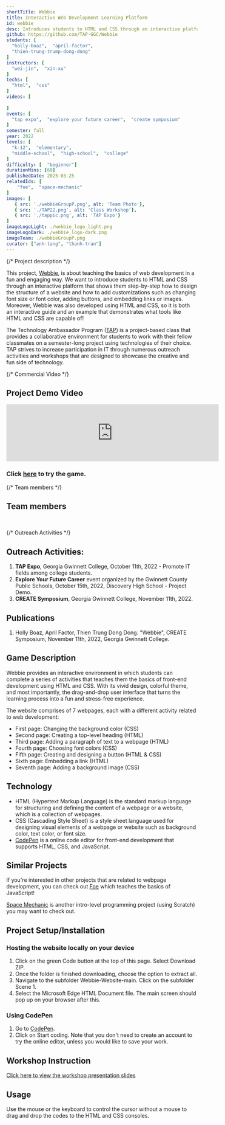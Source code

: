 ```yaml
---
shortTitle: Webbie
title: Interactive Web Development Learning Platform
id: webbie
desc: Introduces students to HTML and CSS through an interactive platform that shows them step-by-step how to design the structure of a website and how to add customizations such as changing font size or font color, adding buttons, and embedding links or images.
github: https://github.com/TAP-GGC/Webbie
students: [
  "holly-boaz",  "april-factor",
  "thien-trung-trump-dong-dong"
]
instructors: [
  "wei-jin",  "xin-xu"
] 
techs: [
  "html",  "css"
]
videos: [
  
]
events: [
  "tap expo",  "explore your future career",  "create symposium"
]
semester: fall
year: 2022
levels: [
  "k-12",  "elementary",
  "middle-school",  "high-school",  "college"
] 
difficulty: [  "beginner"] 
durationMins: [60]
publishedDate: 2025-03-25
relatedIds: [
    "foe",  "space-mechanic"
]
images: [
   { src: './webbieGroupP.png', alt: 'Team Photo'},
   { src: './TAP22.png', alt: 'Class Workshop'},
   { src: './tappic.png', alt: 'TAP Expo'}
]
imageLogoLight: ./webbie_logo_light.png
imageLogoDark: ./webbie_logo-dark.png
imageTeam: ./webbieGroupP.png
curator: ["anh-tang", "thanh-tran"]
---
```




{/* Project description */}

This project, <a href="https://tap-ggc.github.io/Webbie/Scene%201/mainPage.html" target="_blank" rel="noopener noreferrer">Webbie</a>, is about teaching the basics of web development in a fun and engaging way. We want to introduce students to HTML and CSS through an interactive platform that shows them step-by-step how to design the structure of a website and how to add customizations such as changing font size or font color, adding buttons, and embedding links or images. Moreover, Webbie was also developed using HTML and CSS, so it is both an interactive guide and an example that demonstrates what tools like HTML and CSS are capable of!

The Technology Ambassador Program ([TAP](https://ggc.edu/academics/school-of-science-and-technology/research-internships-service-learning/technology-ambassador-program)) is a project-based class that provides a collaborative environment for students to work with their fellow classmates on a semester-long project using technologies of their choice. TAP strives to increase participation in IT through numerous outreach activities and workshops that are designed to showcase the creative and fun side of technology.

{/* Commercial Video */}
## Project Demo Video
<div className="video-container">
  <iframe 
    width="560" 
    class="youtube"
    src="https://github.com/user-attachments/assets/f3876054-5480-45ac-bf06-b36a356564ec" 
    title="Webbie Commercial Video" 
    frameBorder="0" 
    allow="accelerometer; autoplay; clipboard-write; encrypted-media; gyroscope; picture-in-picture" 
    allowFullScreen>
  </iframe>
</div>

### Click <a href="https://tap-ggc.github.io/Webbie/Scene%201/mainPage.html" target="_blank" rel="noopener noreferrer">here</a> to try the game.

{/* Team members */}
## Team members
<Photo src={TeamPhoto.src} alt="Webbie Team Photo" caption="From left to right: April Factor, Holly Boaz, Trump Dong Dong"/>
<br />

{/* Outreach Activities */}
## Outreach Activities:
1. **TAP Expo**, Georgia Gwinnett College, October 11th, 2022 - Promote IT fields among college students.
2. **Explore Your Future Career** event organized by the Gwinnett County Public Schools, October 15th, 2022, Discovery High School - Project Demo.
3. **CREATE Symposium**, Georgia Gwinnett College, November 11th, 2022.

## Publications
1. Holly Boaz, April Factor, Thien Trung Dong Dong. "Webbie", CREATE Symposium, November 11th, 2022, Georgia Gwinnett College.


## Game Description
Webbie provides an interactive environment in which students can complete a series of activities that teaches them the basics of front-end development using HTML and CSS. With its vivid design, colorful theme, and most importantly, the drag-and-drop user interface that turns the learning process into a fun and stress-free experience.

The website comprises of 7 webpages, each with a different activity related to web development:
* First page: Changing the background color (CSS)
* Second page: Creating a top-level heading (HTML)
* Third page: Adding a paragraph of text to a webpage (HTML)
* Fourth page: Choosing font colors (CSS)
* Fifth page: Creating and designing a button (HTML & CSS)
* Sixth page: Embedding a link (HTML)
* Seventh page: Adding a background image (CSS)

## Technology
<Logo src={HTMLLogo.src} alt="HTML Logo" />
<Logo src={CSSLogo.src} alt="CSS Logo" />
<Logo src={CodePenLogo.src} alt="CodePen Logo" link="https://codepen.io/" />

* HTML (Hypertext Markup Language) is the standard markup language for structuring and defining the content of a webpage or a website, which is a collection of webpages.
* CSS (Cascading Style Sheet) is a style sheet language used for designing visual elements of a webpage or website such as background color, text color, or font size.
* <a href="https://codepen.io/" target="_blank" rel="noopener noreferrer">CodePen</a> is a online code editor for front-end development that supports HTML, CSS, and JavaScript.

## Similar Projects
If you're interested in other projects that are related to webpage development, you can check out <a href="https://github.com/TAP-GGC/Foe" target="_blank" rel="noopener noreferrer">Foe</a> which teaches the basics of JavaScript!

<a href="https://github.com/TAP-GGC/SpaceMechanic/blob/main/README.md" target="_blank" rel="noopener noreferrer">Space Mechanic</a> is another intro-level programming project (using Scratch) you may want to check out.

## Project Setup/Installation

### Hosting the website locally on your device
1. Click on the green Code button at the top of this page. Select Download ZIP.
2. Once the folder is finished downloading, choose the option to extract all.
3. Navigate to the subfolder Webbie-Website-main. Click on the subfolder Scene 1.
4. Select the Microsoft Edge HTML Document file. The main screen should pop up on your browser after this.

### Using CodePen
1. Go to [CodePen](https://codepen.io/).
2. Click on Start coding. Note that you don't need to create an account to try the online editor, unless you would like to save your work.

## Workshop Instruction
<a href="https://github.com/TAP-GGC/Webbie/blob/main/Documents/workshop_materials/Webbie%20workshop.pdf" target="_blank" rel="noopener noreferrer">Click here to view the workshop presentation slides</a>

## Usage
Use the mouse or the keyboard to control the cursor without a mouse to drag and drop the codes to the HTML and CSS consoles.